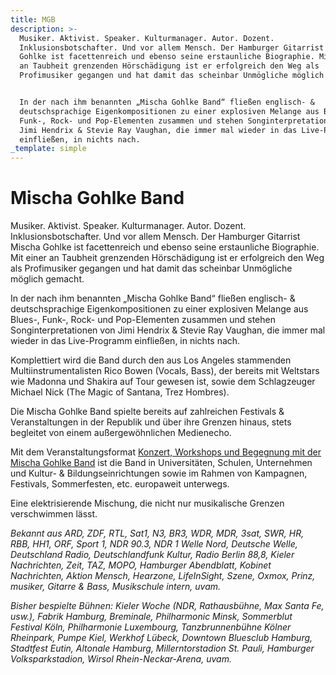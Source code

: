 ```yaml
---
title: MGB
description: >-
  Musiker. Aktivist. Speaker. Kulturmanager. Autor. Dozent.
  Inklusionsbotschafter. Und vor allem Mensch. Der Hamburger Gitarrist Mischa
  Gohlke ist facettenreich und ebenso seine erstaunliche Biographie. Mit einer
  an Taubheit grenzenden Hörschädigung ist er erfolgreich den Weg als
  Profimusiker gegangen und hat damit das scheinbar Unmögliche möglich gemacht.


  In der nach ihm benannten „Mischa Gohlke Band“ fließen englisch- &
  deutschsprachige Eigenkompositionen zu einer explosiven Melange aus Blues-,
  Funk-, Rock- und Pop-Elementen zusammen und stehen Songinterpretationen von
  Jimi Hendrix & Stevie Ray Vaughan, die immer mal wieder in das Live-Programm
  einfließen, in nichts nach.
_template: simple
---
```


# Mischa Gohlke Band

Musiker. Aktivist. Speaker. Kulturmanager. Autor. Dozent.
Inklusionsbotschafter. Und vor allem Mensch. Der Hamburger Gitarrist
Mischa Gohlke ist facettenreich und ebenso seine erstaunliche
Biographie. Mit einer an Taubheit grenzenden Hörschädigung ist er
erfolgreich den Weg als Profimusiker gegangen und hat damit das
scheinbar Unmögliche möglich gemacht.

In der nach ihm benannten „Mischa Gohlke Band“ fließen englisch-
& deutschsprachige Eigenkompositionen zu einer explosiven Melange
aus Blues-, Funk-, Rock- und Pop-Elementen zusammen und stehen
Songinterpretationen von Jimi Hendrix & Stevie Ray Vaughan, die
immer mal wieder in das Live-Programm einfließen, in nichts nach.

Komplettiert wird die Band durch den aus Los Angeles stammenden
Multiinstrumentalisten Rico Bowen (Vocals, Bass), der bereits mit
Weltstars wie Madonna und Shakira auf Tour gewesen ist, sowie dem
Schlagzeuger Michael Nick (The Magic of Santana, Trez Hombres).

Die Mischa Gohlke Band spielte bereits auf zahlreichen Festivals
& Veranstaltungen in der Republik und über ihre Grenzen hinaus,
stets begleitet von einem außergewöhnlichen Medienecho.

Mit dem Veranstaltungsformat [Konzert, Workshops und Begegnung mit der Mischa Gohlke Band](https://mischagohlke.de/konzert-workshops-und-begegnung-mit-der-mischa-gohlke-band) ist die Band in Universitäten, Schulen, Unternehmen und Kultur- & Bildungseinrichtungen sowie im Rahmen von Kampagnen, Festivals, Sommerfesten, etc. europaweit unterwegs.

Eine elektrisierende Mischung, die nicht nur musikalische Grenzen verschwimmen lässt.

*Bekannt aus ARD, ZDF, RTL, Sat1, N3, BR3, WDR, MDR, 3sat, SWR,
HR, RBB, HH1, ORF, Sport 1, NDR 90.3, NDR 1 Welle Nord, Deutsche Welle,
Deutschland Radio, Deutschlandfunk Kultur, Radio Berlin 88,8, Kieler
Nachrichten, Zeit, TAZ, MOPO, Hamburger Abendblatt, Kobinet Nachrichten,
Aktion Mensch, Hearzone, LifeInSight, Szene, Oxmox, Prinz, musiker,
Gitarre & Bass, Musikschule intern, uvam.*

*Bisher bespielte Bühnen: Kieler Woche (NDR, Rathausbühne, Max
Santa Fe, usw.), Fabrik Hamburg, Breminale, Philharmonic Minsk,
Sommerblut Festival Köln, Philharmonie Luxembourg, Tanzbrunnenbühne
Kölner Rheinpark, Pumpe Kiel, Werkhof Lübeck, Downtown Bluesclub
Hamburg, Stadtfest Eutin, Altonale Hamburg, Millerntorstadion St. Pauli,
Hamburger Volksparkstadion, Wirsol Rhein-Neckar-Arena, uvam.*
